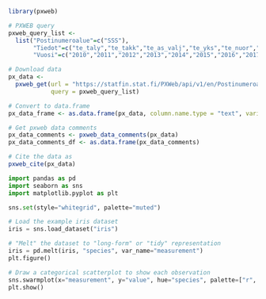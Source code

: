 ``` R

library(pxweb)

# PXWEB query 
pxweb_query_list <- 
  list("Postinumeroalue"=c("SSS"),
       "Tiedot"=c("te_taly","te_takk","te_as_valj","te_yks","te_nuor","te_eil_np","te_laps","te_plap","te_aklap","te_klap","te_teini","te_yhlap","te_aik","te_elak","te_omis_as","te_vuok_as","te_muu_as"),
       "Vuosi"=c("2010","2011","2012","2013","2014","2015","2016","2017","2018","2019","2020","2021"))

# Download data 
px_data <- 
  pxweb_get(url = "https://statfin.stat.fi/PXWeb/api/v1/en/Postinumeroalueittainen_avoin_tieto/uusin/paavo_pxt_12f2.px",
            query = pxweb_query_list)

# Convert to data.frame 
px_data_frame <- as.data.frame(px_data, column.name.type = "text", variable.value.type = "text")

# Get pxweb data comments 
px_data_comments <- pxweb_data_comments(px_data)
px_data_comments_df <- as.data.frame(px_data_comments)

# Cite the data as 
pxweb_cite(px_data)


```

```python

import pandas as pd
import seaborn as sns
import matplotlib.pyplot as plt

sns.set(style="whitegrid", palette="muted")

# Load the example iris dataset
iris = sns.load_dataset("iris")

# "Melt" the dataset to "long-form" or "tidy" representation
iris = pd.melt(iris, "species", var_name="measurement")
plt.figure()

# Draw a categorical scatterplot to show each observation
sns.swarmplot(x="measurement", y="value", hue="species", palette=["r", "c", "y"], data=iris)
plt.show()
```

